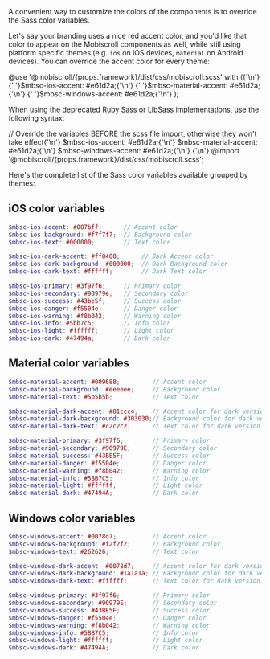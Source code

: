 
A convenient way to customize the colors of the components is to override the Sass color variables.

Let's say your branding uses a nice red accent color, and you'd like that color to appear on the Mobiscroll components as well,
while still using platform specific themes (e.g. `ios` on iOS devices, `material` on Android devices).
You can override the accent color for every theme:

<CodeBlock language="scss">
@use '@mobiscroll/{props.framework}/dist/css/mobiscroll.scss' with ({'\n'}
{'  '}$mbsc-ios-accent: #e61d2a;{'\n'}
{'  '}$mbsc-material-accent: #e61d2a;{'\n'}
{'  '}$mbsc-windows-accent: #e61d2a;{'\n'}
);
</CodeBlock>

When using the deprecated [Ruby Sass](https://sass-lang.com/ruby-sass/) or [LibSass](https://sass-lang.com/libsass/) implementations, use the following syntax:

<CodeBlock language="scss">
// Override the variables BEFORE the scss file import, otherwise they won't take effect{'\n'}
$mbsc-ios-accent: #e61d2a;{'\n'}
$mbsc-material-accent: #e61d2a;{'\n'}
$mbsc-windows-accent: #e61d2a;{'\n'}
{'\n'}
@import '@mobiscroll/{props.framework}/dist/css/mobiscroll.scss';
</CodeBlock>

Here's the complete list of the Sass color variables available grouped by themes:

## iOS color variables

```scss title="Available color variables and defaults for iOS"
$mbsc-ios-accent: #007bff;      // Accent color
$mbsc-ios-background: #f7f7f7;  // Background color
$mbsc-ios-text: #000000;        // Text color

$mbsc-ios-dark-accent: #ff8400;      // Dark Accent color
$mbsc-ios-dark-background: #000000;  // Dark Background color
$mbsc-ios-dark-text: #ffffff;        // Dark Text color

$mbsc-ios-primary: #3f97f6;     // Primary color
$mbsc-ios-secondary: #90979e;   // Secondary color
$mbsc-ios-success: #43be5f;     // Success color
$mbsc-ios-danger: #f5504e;      // Danger color
$mbsc-ios-warning: #f8b042;     // Warning color
$mbsc-ios-info: #5bb7c5;        // Info color
$mbsc-ios-light: #ffffff;       // Light color
$mbsc-ios-dark: #47494a;        // Dark color
```

## Material color variables

```scss title="Available color variables and defaults for Material"
$mbsc-material-accent: #009688;         // Accent color
$mbsc-material-background: #eeeeee;     // Background color
$mbsc-material-text: #5b5b5b;           // Text color

$mbsc-material-dark-accent: #81ccc4;    // Accent color for dark version
$mbsc-material-dark-background: #303030;// Background color for dark version
$mbsc-material-dark-text: #c2c2c2;      // Text color for dark version

$mbsc-material-primary: #3f97f6;        // Primary color
$mbsc-material-secondary: #90979E;      // Secondary color
$mbsc-material-success: #43BE5F;        // Success color
$mbsc-material-danger: #f5504e;         // Danger color
$mbsc-material-warning: #f8b042;        // Warning color
$mbsc-material-info: #5BB7C5;           // Info color
$mbsc-material-light: #ffffff;          // Light color
$mbsc-material-dark: #47494A;           // Dark color
```

## Windows color variables

```scss title="Available color variables and defaults for Windows"
$mbsc-windows-accent: #0078d7;          // Accent color
$mbsc-windows-background: #f2f2f2;      // Background color
$mbsc-windows-text: #262626;            // Text color

$mbsc-windows-dark-accent: #0078d7;     // Accent color for dark version
$mbsc-windows-dark-background: #1a1a1a; // Background color for dark version
$mbsc-windows-dark-text: #ffffff;       // Text color for dark version

$mbsc-windows-primary: #3f97f6;         // Primary color
$mbsc-windows-secondary: #90979E;       // Secondary color
$mbsc-windows-success: #43BE5F;         // Success color
$mbsc-windows-danger: #f5504e;          // Danger color
$mbsc-windows-warning: #f8b042;         // Warning color
$mbsc-windows-info: #5BB7C5;            // Info color
$mbsc-windows-light: #ffffff;           // Light color
$mbsc-windows-dark: #47494A;            // Dark color
```